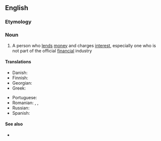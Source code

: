 ==English==

===Etymology===
{{compound|money|lender|lang=en}}

===Noun===
{{en-noun}}

# A person who [[lend]]s [[money]] and charges [[interest]], especially one who is not part of the official [[financial]] industry

====Translations====
{{trans-top|person who lends money}}
* Danish: {{t|da|pengeudlåner|c}}
* Finnish: {{t+|fi|rahanlainaaja}}
* Georgian: {{t|ka|მევახშე}}
* Greek: {{t+|el|τοκιστής|m}}
{{trans-mid}}
* Portuguese: {{t+|pt|agiota|m|f}}
* Romanian: {{t+|ro|cămătar|m}}, {{t+|ro|uzurar|m}}, {{t|ro|uzurară|f}}
* Russian: {{t+|ru|ростовщи́к|m}}
* Spanish: {{t|es|prestamista|m|f}}
{{trans-bottom}}

====See also====
* {{l|en|loan shark}}